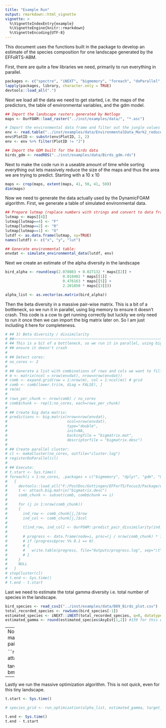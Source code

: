```yaml
---
title: "Example Run"
output: rmarkdown::html_vignette
vignette: >
  %\VignetteIndexEntry{example}
  %\VignetteEngine{knitr::rmarkdown}
  %\VignetteEncoding{UTF-8}
---
```


This document uses the functions built in the package to develop an estimate of the species composition for one landscape generated by the EFFoRTS-ABM.

First, there are quite a few libraries we need, primarily to run everything in parallel.

```r
packages <- c("spectre", "iNEXT", "bigmemory", "foreach", "doParallel", "tidyverse")
lapply(packages, library, character.only = TRUE)
devtools::load_all(".")
```

Next we load all the data we need to get started, i.e. the maps of the predictors, the table of environmental variables, and the gdm model.

```r
## Import the landscape rasters generated by Netlogo
maps <- OurFOAM::load_raster("../inst/examples/data/", "*.asc")

# Import the environmental data frame and filter out the jungle values
env <- read.table("../inst/examples/data/EnvironmentalData_Mark2_reduced.txt", header=TRUE)
env$PlotID <- substr(env$PlotID, 2, 2)
env <- env %>% filter(PlotID != "J")

## Import the GDM built for the birds data
birds_gdm <- readRDS("../inst/examples/data/Birds_gdm.rds")
```

Next to make the code run in a useable amount of time while sorting everything out lets massively reduce the size of the maps and thus the area we are trying to predict. Starting with a 10 x 10

```r
maps <- crop(maps, extent(maps, 41, 50, 41, 50))
dim(maps)
```

Now we need to generate the data actually used by the DynamicFOAM algorithm. First, we generate a table of simulated environmental data.

```r
## Prepare lutmap (replace numbers with strings and convert to data frame)
lutmap <- maps[[4]]
lutmap[lutmap==4] <- "F"
lutmap[lutmap==2] <- "R"
lutmap[lutmap==1] <- "O"
lutdf <- as.data.frame(lutmap, xy=TRUE)
names(lutdf) <- c("x", "y", "lut")

## Generate environmental table:
envdat <- simulate_environmental_data(lutdf, env)
```

Next we create an estimate of the alpha diversity in the landscape

```r
bird_alpha <- round(exp(2.078083 + 0.027132 * maps[[2]] + 
                          0.010402 * maps[[1]] - 
                          0.476163 * maps[[5]] + 
                          2.201850 * maps[[3]]))

alpha_list <- as.vector(as.matrix(bird_alpha))
```

Then the beta diversity in a massive pair-wise matrix. This is a bit of a bottleneck, so we run it in parallel, using big memory to ensure it doesn't crash. This code is a cow to get running correctly but luckily we only need to run it once then we can import the big matrix later on. So I am just including it here for completeness.

```r
# ## 3) Beta diversity / dissimilarity
# ##~~~~~~~~~~~~~~~~~~~~~~~~~~~~~~~~~~~~~~~~~~~~~~~~~~~~~~~~~~~~~~~~~~~~~~~~~~~~~~~##
# ## This is a bit of a bottleneck, so we run it in parallel, using big memory to 
# ## ensure it doesn't crash
# 
# ## Detect cores:
# no_cores <- 2
# 
# ## Generate a list with combinations of rows and cols we want to fill (only upper matrix and diagonal)
# m <- matrix(ncol = nrow(envdat), nrow=nrow(envdat))
# comb <- expand.grid(row = 1:nrow(m), col = 1:ncol(m)) # grid
# comb <- comb[lower.tri(m, diag = FALSE), ]
# rm(m)
# 
# rows_per_chunk <- nrow(comb) / no_cores
# comb$chunk <- rep(1:no_cores, each=rows_per_chunk)
# 
# ## Create big data matrix:
# predictions <- big.matrix(nrow=nrow(envdat), 
#                           ncol=nrow(envdat), 
#                           type="double", 
#                           init=NA, 
#                           backingfile = "bigmatrix.mat", 
#                           descriptorfile = "bigmatrix.desc")
# 
# ## Create parallel cluster:
# cl <- makeCluster(no_cores, outfile="cluster.log")
# registerDoParallel(cl)
# 
# ## Execute:
# t.start <- Sys.time()
# foreach(i = 1:no_cores, .packages = c("bigmemory", "dplyr", "gdm", "OurFOAM", "devtools")) %dopar%
#   {
#     devtools::load_all("F:/PostDoc/Gottingen/EFForTS/Focus3/Package/dynamicfoam")
#     t <- attach.big.matrix("bigmatrix.desc")
#     comb_chunk <- subset(comb, comb$chunk == i)
#     
#     for (j in 1:nrow(comb_chunk))
#     {
#       ind_row <- comb_chunk[j,]$row
#       ind_col <- comb_chunk[j,]$col
#       
#       t[ind_row, ind_col] <- OurFOAM::predict_pair_dissimilarity(ind_row, ind_col, envdat, birds_gdm)
#       
#       # progress <- data.frame(node=i, proc=(j / nrow(comb_chunk) * 100))
#       # if (progress$proc %% 0.1 == 0)
#       # {
#       #   write.table(progress, file="Outputs/progress.log", sep="\t", row.names=F, col.names=F, append=TRUE)
#       # }
#     }
#     NULL
#   }
# stopCluster(cl)
# t.end <- Sys.time()
# t.end - t.start
```


Last we need to estimate the total gamma diversity i.e. total number of species in the landscape.

```r
bird_species <- read_csv2("../inst/examples/data/B09_Birds_plot.csv")
total_recorded_species <- rowSums(bird_species[-1])
estimated_species <- iNEXT::iNEXT(total_recorded_species, q=0, datatype="abundance")
estimated_gamma <- round(estimated_species$AsyEst[1,2]) #139 for this example
```


---
Now we calculate the target pairwise commonness matrix. We use the previously created big matrix of pairwise beta for this

```r
bmo <- attach.big.matrix("../inst/examples/bigmatrix.desc")

target_matrix <- calculate_commonness(alpha_list, bmo)
```

---
Lastly we run the massive optimization algorithm. This is not quick, even for this tiny landscape.

```r
t.start <- Sys.time()

# species_grid <- run_optimization(alpha_list, estimated_gamma, target_matrix, 1500, 1000, 500)

t.end <- Sys.time()
t.end - t.start
```


